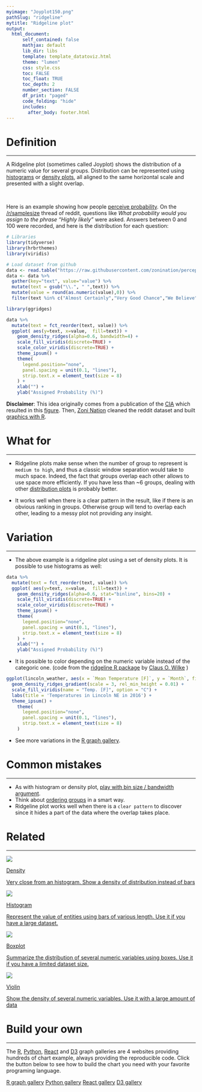 ```yaml
---
myimage: "Joyplot150.png"
pathSlug: "ridgeline"
mytitle: "Ridgeline plot"
output:
  html_document:
      self_contained: false
      mathjax: default
      lib_dir: libs
      template: template_datatoviz.html
      theme: "lumen"
      css: style.css
      toc: FALSE
      toc_float: TRUE
      toc_depth: 2
      number_section: FALSE
      df_print: "paged"
      code_folding: "hide"
      includes:
        after_body: footer.html
---
```



<div class="mycontent">



# Definition {#definition}
***

A Ridgeline plot (sometimes called Joyplot) shows the distribution of a numeric value for several groups. Distribution can be represented using [histograms](http://www.data-to-viz.com/graph/histogram.html) or [density plots](http://www.data-to-viz.com/graph/density.html), all aligned to the same horizontal scale and presented with a slight overlap.


<br>

Here is an example showing how people [perceive probability](http://www.data-to-viz.com/story/OneNumOneCatSeveralObs.html). On the [/r/samplesize](https://www.reddit.com/r/SampleSize/) thread of reddit, questions like *What probability would you assign to the phrase “Highly likely”* were asked. Answers between 0 and 100 were recorded, and here is the distribution for each question:


```r
# Libraries
library(tidyverse)
library(hrbrthemes)
library(viridis)

# Load dataset from github
data <- read.table("https://raw.githubusercontent.com/zonination/perceptions/master/probly.csv", header=TRUE, sep=",")
data <- data %>%
  gather(key="text", value="value") %>%
  mutate(text = gsub("\\.", " ",text)) %>%
  mutate(value = round(as.numeric(value),0)) %>%
  filter(text %in% c("Almost Certainly","Very Good Chance","We Believe","Likely","About Even", "Little Chance", "Chances Are Slight", "Almost No Chance"))

library(ggridges)

data %>%
  mutate(text = fct_reorder(text, value)) %>%
  ggplot( aes(y=text, x=value,  fill=text)) +
    geom_density_ridges(alpha=0.6, bandwidth=4) +
    scale_fill_viridis(discrete=TRUE) +
    scale_color_viridis(discrete=TRUE) +
    theme_ipsum() +
    theme(
      legend.position="none",
      panel.spacing = unit(0.1, "lines"),
      strip.text.x = element_text(size = 8)
    ) +
    xlab("") +
    ylab("Assigned Probability (%)")
```


**Disclaimer**: This idea originally comes from a publication of the [CIA](https://www.cia.gov/library/center-for-the-study-of-intelligence/csi-publications/books-and-monographs/psychology-of-intelligence-analysis/art15.html) which resulted in this [figure](https://www.cia.gov/library/center-for-the-study-of-intelligence/csi-publications/books-and-monographs/psychology-of-intelligence-analysis/fig18.gif/image.gif). Then, [Zoni Nation](https://github.com/zonination) cleaned the reddit dataset and built [graphics with R](https://github.com/zonination/perceptions).


# What for
***

- Ridgeline plots make sense when the number of group to represent is `medium to high`, and thus a classic window separation would take to much space. Indeed, the fact that groups overlap each other allows to use space more efficiently. If you have less than ~6 groups, dealing with other [distribution plots](http://www.data-to-viz.com/#portfolio) is probably better.

- It works well when there is a clear pattern in the result, like if there is an obvious ranking in groups. Otherwise group will tend to overlap each other, leading to a messy plot not providing any insight.



# Variation
***

- The above example is a ridgeline plot using a set of density plots. It is possible to use histograms as well:
```r
data %>%
  mutate(text = fct_reorder(text, value)) %>%
  ggplot( aes(y=text, x=value,  fill=text)) +
    geom_density_ridges(alpha=0.6, stat="binline", bins=20) +
    scale_fill_viridis(discrete=TRUE) +
    scale_color_viridis(discrete=TRUE) +
    theme_ipsum() +
    theme(
      legend.position="none",
      panel.spacing = unit(0.1, "lines"),
      strip.text.x = element_text(size = 8)
    ) +
    xlab("") +
    ylab("Assigned Probability (%)")
```


- It is possible to color depending on the numeric variable instead of the categoric one. (code from the [ridgeline R package](https://cran.r-project.org/web/packages/ggridges/vignettes/introduction.html) by [Claus O. Wilke](https://github.com/clauswilke) )
```r
ggplot(lincoln_weather, aes(x = `Mean Temperature [F]`, y = `Month`, fill = ..x..)) +
  geom_density_ridges_gradient(scale = 3, rel_min_height = 0.01) +
  scale_fill_viridis(name = "Temp. [F]", option = "C") +
  labs(title = 'Temperatures in Lincoln NE in 2016') +
  theme_ipsum() +
    theme(
      legend.position="none",
      panel.spacing = unit(0.1, "lines"),
      strip.text.x = element_text(size = 8)
    )
```

- See more variations in the [R graph gallery](https://www.r-graph-gallery.com/ridgeline-plot/).

# Common mistakes {#mistake}
***

- As with histogram or density plot, [play with bin size / bandwidth argument](http://www.data-to-viz.com/caveat/bin_size.html).
- Think about [ordering groups](http://www.data-to-viz.com/caveat/order_data.html) in a smart way.
- Ridgeline plot works well when there is a `clear pattern` to discover since it hides a part of the data where the overlap takes place.



# Related {#related}
***

<div class="row">
  <div class="col-sm-3">
  <a href="density.html" class="btn btn-primary mybtnrelated" style="margin-bottom:4px;white-space: normal !important;">
  <img  src="https://github.com/holtzy/data_to_viz/raw/master/img/section/DensitySmall.png">
  <p class="mytitlerelated">Density</p>
  <p class="mytextrelated">Very close from an histogram. Show a density of distribution instead of bars</p>
  </a>
  </div>
  <div class="col-sm-3">
  <a href="histogram.html" class="btn btn-primary mybtnrelated" style="margin-bottom:4px;white-space: normal !important;">
  <img  src="https://github.com/holtzy/data_to_viz/raw/master/img/section/HistogramSmall.png">
  <p class="mytitlerelated">Histogram</p>
  <p class="mytextrelated">Represent the value of entities using bars of various length. Use it if you have a large dataset.</p>
  </a>
  </div>
  <div class="col-sm-3">
  <a href="https://www.data-to-viz.com/caveat/boxplot.html" class="btn btn-primary mybtnrelated" style="margin-bottom:4px;white-space: normal !important;">
  <img  src="https://github.com/holtzy/data_to_viz/raw/master/img/section/Box1Small.png">
  <p class="mytitlerelated">Boxplot</p>
  <p class="mytextrelated">Summarize the distribution of several numeric variables using boxes. Use it if you have a limited dataset size.</p>
  </a>
  </div>
  <div class="col-sm-3">
  <a href="violin.html" class="btn btn-primary mybtnrelated" style="margin-bottom:4px;white-space: normal !important;">
  <img  src="https://github.com/holtzy/data_to_viz/raw/master/img/section/ViolinSmall.png">
  <p class="mytitlerelated">Violin</p>
  <p class="mytextrelated">Show the density of several numeric variables. Use it with a large amount of data</p>
  </a>
  </div>
</div>




# Build your own {#code}
***

The [R](https://www.r-graph-gallery.com/ridgeline-plot.html), [Python](https://www.python-graph-gallery.com/ridgeline/), [React](https://www.react-graph-gallery.com/ridgeline) and [D3](https://d3-graph-gallery.com/ridgeline.html) graph galleries are 4 websites providing hundreds of chart example, always providing the reproducible code. Click the button below to see how to build the chart you need with your favorite programing language.

<p>
<a href="https://www.r-graph-gallery.com/ridgeline-plot.html" class="btn btn-primary">R graph gallery</a>
<a href="https://python-graph-gallery.com/ridgeline/" class="btn btn-primary">Python gallery</a>
<a href="https://www.react-graph-gallery.com/ridgeline" class="btn btn-primary">React gallery</a>
<a href="https://d3-graph-gallery.com/ridgeline.html" class="btn btn-primary">D3 gallery</a>
</p>

</div>














